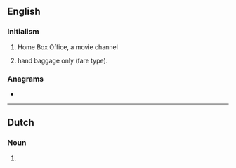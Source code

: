 {{also|hbo}}
==English==
{{wikipedia}}

===Initialism===
{{rfc-header|Initialism}}
{{head|en|initialism}}

# {{lb|en|television}} Home Box Office, a movie channel
# {{lb|en|aviation|travel}} hand baggage only (fare type).

===Anagrams===
* {{anagrams|en|a=bho|BHO|BOH|Hob|boh|hob}}

----

==Dutch==

===Noun===
{{nl-noun|n}}
# {{acronym of|hoger beroepsonderwijs|lang=nl}}